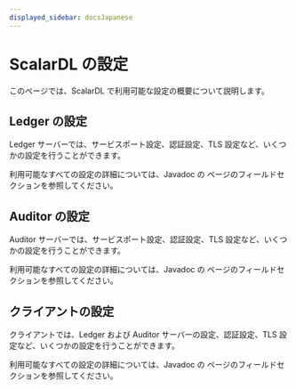 ```yaml
---
displayed_sidebar: docsJapanese
---
```


# ScalarDL の設定


<TranslationBanner />

このページでは、ScalarDL で利用可能な設定の概要について説明します。

## Ledger の設定

Ledger サーバーでは、サービスポート設定、認証設定、TLS 設定など、いくつかの設定を行うことができます。

利用可能なすべての設定の詳細については、Javadoc の <JavadocLink packageName="scalardl-common" path="com/scalar/dl/ledger/config" className="LedgerConfig" /> ページのフィールドセクションを参照してください。

## Auditor の設定

Auditor サーバーでは、サービスポート設定、認証設定、TLS 設定など、いくつかの設定を行うことができます。

利用可能なすべての設定の詳細については、Javadoc の <JavadocLink packageName="scalardl-common" path="com/scalar/dl/auditor/config" className="AuditorConfig" /> ページのフィールドセクションを参照してください。

## クライアントの設定

クライアントでは、Ledger および Auditor サーバーの設定、認証設定、TLS 設定など、いくつかの設定を行うことができます。

利用可能なすべての設定の詳細については、Javadoc の <JavadocLink packageName="scalardl-java-client-sdk" path="com/scalar/dl/client/config" className="ClientConfig" /> ページのフィールドセクションを参照してください。
